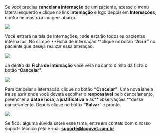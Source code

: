 Se você precisa **cancelar a internação** de um paciente, acesse o menu lateral esquerdo e clique no link **Internação** e logo depois em **Internações**, conforme mostra a imagem abaixo.

<img src="/imagem-1.0-link-internacoes-6.webp" />

Você entrará na tela de Internações, onde estarão todos os pacientes internados. No campo **Ficha de internação **clique no botão **“Abrir”** no paciente que deseja realizar essa alteração.

<img src="/imagem-1.1-selecionando-o-paciente-7.webp" />

Já dentro da **Ficha de internação** você verá no canto direito da ficha o botão **“Cancelar”**.

<img src="/imagem-1.2-ficha-de-internacao-6.webp" />

Para cancelar a internação, clique no botão **“Cancelar”**. Uma nova janela irá se abrir onde você deverá escolher o **responsável** pelo cancelamento, preencher a **data e hora**, a **justificativa** e as** observações **desse cancelamento. Depois clique no botão **“Salvar”** e pronto.

<img src="/imagem-1.3-cancelar-internacao.webp" />

Se ficou alguma dúvida sobre esse tema, entre em contato com o nosso suporte técnico pelo e-mail **suporte@loopvet.com.br**
